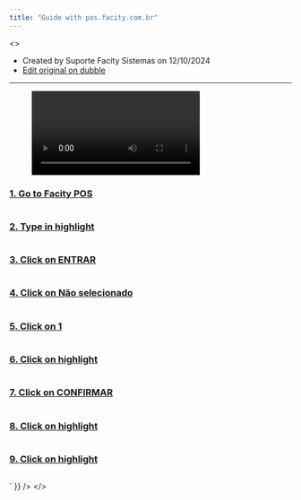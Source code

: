 ```yaml
---
title: "Guide with pos.facity.com.br"
---
```


<>
  <div dangerouslySetInnerHTML={{ __html: `
    
<hr class="wp-block-separator has-alpha-channel-opacity"/>



<ul class="wp-block-list">
<li>Created by Suporte Facity Sistemas on 12/10/2024</li>



<li><a href="https://dubble.so/guides/guide-with-posfacitycombr-py3ntv3ftwjlbttkgtfb">Edit original on dubble</a></li>
</ul>



<hr class="wp-block-separator has-alpha-channel-opacity"/>



<figure class="wp-block-video"><video controls src="https://dubble.so/media/video/966443bd-9db7-4bb9-9be3-8f1920845fad"></video></figure>



<h3 class="wp-block-heading"><a href="https://pos.facity.com.br/facitycontrole/login">1. Go to Facity POS</a></h3>



<figure class="wp-block-image"><img style="max-width: 100%; height: auto;" decoding="async" src="https://dubble-prod-01.s3.amazonaws.com/assets/40272240-1129-4696-b710-411a7736a12e.png?0" alt=""/></figure>



<h3 class="wp-block-heading"><a href="https://pos.facity.com.br/facitycontrole/login">2. Type in highlight</a></h3>



<figure class="wp-block-image"><img style="max-width: 100%; height: auto;" decoding="async" src="https://d3q7ie80jbiqey.cloudfront.net/media/image/zoom/7dc94f7a-39e0-4df1-8d20-4552647b53fa/2.5/50/59.349272777168?0" alt=""/></figure>



<h3 class="wp-block-heading"><a href="https://pos.facity.com.br/facitycontrole/login">3. Click on ENTRAR</a></h3>



<figure class="wp-block-image"><img style="max-width: 100%; height: auto;" decoding="async" src="https://d3q7ie80jbiqey.cloudfront.net/media/image/zoom/f471d6a0-d811-41ad-9215-a3e790bb44bd/2.5/50/63.095156421515?0" alt=""/></figure>



<h3 class="wp-block-heading"><a href="https://pos.facity.com.br/facitycontrole/config">4. Click on Não selecionado</a></h3>



<figure class="wp-block-image"><img style="max-width: 100%; height: auto;" decoding="async" src="https://d3q7ie80jbiqey.cloudfront.net/media/image/zoom/85e630af-e005-4f68-9592-19e854a88aca/2.5/49.557291666667/9.095430845225?0" alt=""/></figure>



<h3 class="wp-block-heading"><a href="https://pos.facity.com.br/facitycontrole/config">5. Click on 1</a></h3>



<figure class="wp-block-image"><img style="max-width: 100%; height: auto;" decoding="async" src="https://d3q7ie80jbiqey.cloudfront.net/media/image/zoom/7afd4a9b-6676-4d78-bd3d-6ead9c1f8d4c/2.5/49.557291666667/9.095430845225?0" alt=""/></figure>



<h3 class="wp-block-heading"><a href="https://pos.facity.com.br/facitycontrole/config">6. Click on highlight</a></h3>



<figure class="wp-block-image"><img style="max-width: 100%; height: auto;" decoding="async" src="https://d3q7ie80jbiqey.cloudfront.net/media/image/zoom/c059845f-1722-402c-b640-2f219e044401/2.5/45.157877604167/52.65161909989?0" alt=""/></figure>



<h3 class="wp-block-heading"><a href="https://pos.facity.com.br/facitycontrole/config">7. Click on CONFIRMAR</a></h3>



<figure class="wp-block-image"><img style="max-width: 100%; height: auto;" decoding="async" src="https://d3q7ie80jbiqey.cloudfront.net/media/image/zoom/0e54df30-c1de-46fb-b509-cc408edaeefc/2.5/54.072990171371/71.959244139851?0" alt=""/></figure>



<h3 class="wp-block-heading"><a href="https://pos.facity.com.br/facitycontrole/tablescontainer">8. Click on highlight</a></h3>



<figure class="wp-block-image"><img style="max-width: 100%; height: auto;" decoding="async" src="https://d3q7ie80jbiqey.cloudfront.net/media/image/zoom/468d4495-9383-49a6-9d1f-1ae3cb3b7108/2.5/98.546752929688/1.7777510976948?0" alt=""/></figure>



<h3 class="wp-block-heading"><a href="https://pos.facity.com.br/facitycontrole/tablescontainer">9. Click on highlight</a></h3>



<figure class="wp-block-image"><img style="max-width: 100%; height: auto;" decoding="async" src="https://d3q7ie80jbiqey.cloudfront.net/media/image/zoom/d2888fba-0330-48a2-9655-863aaf5f900e/2.5/93.046875/98.188803512623?0" alt=""/></figure>



<p></p>

  ` }} />
</>